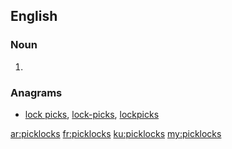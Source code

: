 ==English==

===Noun===
{{head|en}}

# {{plural of|picklock}}

===Anagrams===
* [[lock picks#English|lock picks]], [[lock-picks#English|lock-picks]], [[lockpicks#English|lockpicks]]

[[ar:picklocks]]
[[fr:picklocks]]
[[ku:picklocks]]
[[my:picklocks]]